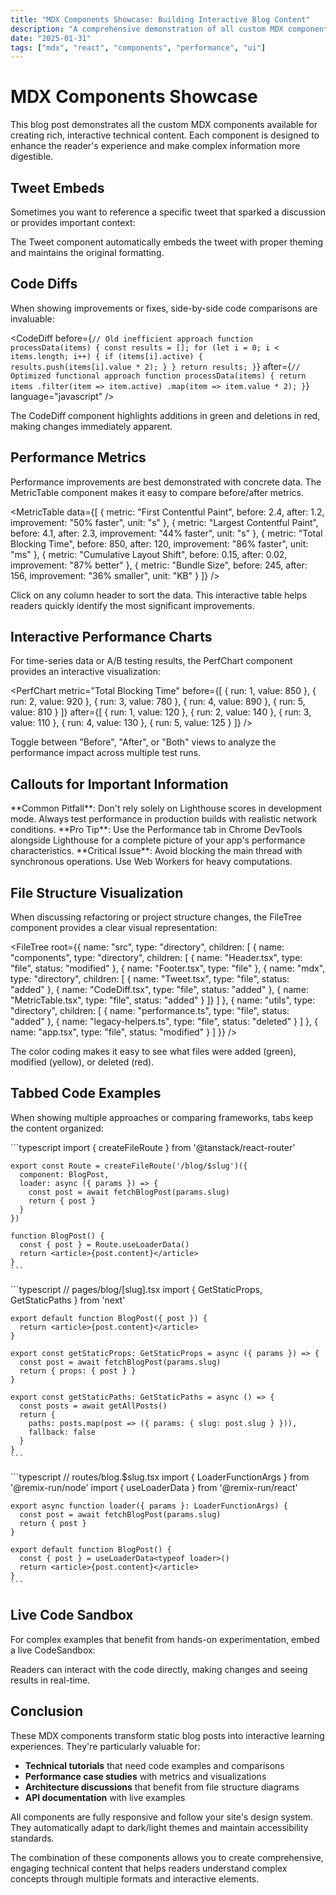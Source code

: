 ```yaml
---
title: "MDX Components Showcase: Building Interactive Blog Content"
description: "A comprehensive demonstration of all custom MDX components for technical blog posts, including tweets, code diffs, performance charts, and more."
date: "2025-01-31"
tags: ["mdx", "react", "components", "performance", "ui"]
---
```


# MDX Components Showcase

This blog post demonstrates all the custom MDX components available for creating rich, interactive technical content. Each component is designed to enhance the reader's experience and make complex information more digestible.

## Tweet Embeds

Sometimes you want to reference a specific tweet that sparked a discussion or provides important context:

<Tweet id="1950255116516270279" />

The Tweet component automatically embeds the tweet with proper theming and maintains the original formatting.

## Code Diffs

When showing improvements or fixes, side-by-side code comparisons are invaluable:

<CodeDiff 
  before={`// Old inefficient approach
function processData(items) {
  const results = [];
  for (let i = 0; i < items.length; i++) {
    if (items[i].active) {
      results.push(items[i].value * 2);
    }
  }
  return results;
}`}
  after={`// Optimized functional approach
function processData(items) {
  return items
    .filter(item => item.active)
    .map(item => item.value * 2);
}`}
  language="javascript"
/>

The CodeDiff component highlights additions in green and deletions in red, making changes immediately apparent.

## Performance Metrics

<Callout type="info">
Performance improvements are best demonstrated with concrete data. The MetricTable component makes it easy to compare before/after metrics.
</Callout>

<MetricTable 
  data={[
    { metric: "First Contentful Paint", before: 2.4, after: 1.2, improvement: "50% faster", unit: "s" },
    { metric: "Largest Contentful Paint", before: 4.1, after: 2.3, improvement: "44% faster", unit: "s" },
    { metric: "Total Blocking Time", before: 850, after: 120, improvement: "86% faster", unit: "ms" },
    { metric: "Cumulative Layout Shift", before: 0.15, after: 0.02, improvement: "87% better" },
    { metric: "Bundle Size", before: 245, after: 156, improvement: "36% smaller", unit: "KB" }
  ]}
/>

Click on any column header to sort the data. This interactive table helps readers quickly identify the most significant improvements.

## Interactive Performance Charts

For time-series data or A/B testing results, the PerfChart component provides an interactive visualization:

<PerfChart 
  metric="Total Blocking Time"
  before={[
    { run: 1, value: 850 },
    { run: 2, value: 920 },
    { run: 3, value: 780 },
    { run: 4, value: 890 },
    { run: 5, value: 810 }
  ]}
  after={[
    { run: 1, value: 120 },
    { run: 2, value: 140 },
    { run: 3, value: 110 },
    { run: 4, value: 130 },
    { run: 5, value: 125 }
  ]}
/>

Toggle between "Before", "After", or "Both" views to analyze the performance impact across multiple test runs.

## Callouts for Important Information

<Callout type="warning">
**Common Pitfall**: Don't rely solely on Lighthouse scores in development mode. Always test performance in production builds with realistic network conditions.
</Callout>

<Callout type="success">
**Pro Tip**: Use the Performance tab in Chrome DevTools alongside Lighthouse for a complete picture of your app's performance characteristics.
</Callout>

<Callout type="error">
**Critical Issue**: Avoid blocking the main thread with synchronous operations. Use Web Workers for heavy computations.
</Callout>

## File Structure Visualization

When discussing refactoring or project structure changes, the FileTree component provides a clear visual representation:

<FileTree 
  root={{
    name: "src",
    type: "directory",
    children: [
      {
        name: "components",
        type: "directory",
        children: [
          { name: "Header.tsx", type: "file", status: "modified" },
          { name: "Footer.tsx", type: "file" },
          { name: "mdx", type: "directory", children: [
            { name: "Tweet.tsx", type: "file", status: "added" },
            { name: "CodeDiff.tsx", type: "file", status: "added" },
            { name: "MetricTable.tsx", type: "file", status: "added" }
          ]}
        ]
      },
      {
        name: "utils",
        type: "directory", 
        children: [
          { name: "performance.ts", type: "file", status: "added" },
          { name: "legacy-helpers.ts", type: "file", status: "deleted" }
        ]
      },
      { name: "app.tsx", type: "file", status: "modified" }
    ]
  }}
/>

The color coding makes it easy to see what files were added (green), modified (yellow), or deleted (red).

## Tabbed Code Examples

When showing multiple approaches or comparing frameworks, tabs keep the content organized:

<Tabs defaultTab={0}>
  <Tab label="TanStack Router">
    ```typescript
    import { createFileRoute } from '@tanstack/react-router'
    
    export const Route = createFileRoute('/blog/$slug')({
      component: BlogPost,
      loader: async ({ params }) => {
        const post = await fetchBlogPost(params.slug)
        return { post }
      }
    })
    
    function BlogPost() {
      const { post } = Route.useLoaderData()
      return <article>{post.content}</article>
    }
    ```
  </Tab>
  <Tab label="Next.js Equivalent">
    ```typescript
    // pages/blog/[slug].tsx
    import { GetStaticProps, GetStaticPaths } from 'next'
    
    export default function BlogPost({ post }) {
      return <article>{post.content}</article>
    }
    
    export const getStaticProps: GetStaticProps = async ({ params }) => {
      const post = await fetchBlogPost(params.slug)
      return { props: { post } }
    }
    
    export const getStaticPaths: GetStaticPaths = async () => {
      const posts = await getAllPosts()
      return {
        paths: posts.map(post => ({ params: { slug: post.slug } })),
        fallback: false
      }
    }
    ```
  </Tab>
  <Tab label="Remix Approach">
    ```typescript
    // routes/blog.$slug.tsx
    import { LoaderFunctionArgs } from '@remix-run/node'
    import { useLoaderData } from '@remix-run/react'
    
    export async function loader({ params }: LoaderFunctionArgs) {
      const post = await fetchBlogPost(params.slug)
      return { post }
    }
    
    export default function BlogPost() {
      const { post } = useLoaderData<typeof loader>()
      return <article>{post.content}</article>
    }
    ```
  </Tab>
</Tabs>

## Live Code Sandbox

For complex examples that benefit from hands-on experimentation, embed a live CodeSandbox:

<Sandbox repo="ja3nyc/llmgateway" height={600} />

Readers can interact with the code directly, making changes and seeing results in real-time.

## Conclusion

These MDX components transform static blog posts into interactive learning experiences. They're particularly valuable for:

- **Technical tutorials** that need code examples and comparisons
- **Performance case studies** with metrics and visualizations  
- **Architecture discussions** that benefit from file structure diagrams
- **API documentation** with live examples

<Callout type="info">
All components are fully responsive and follow your site's design system. They automatically adapt to dark/light themes and maintain accessibility standards.
</Callout>

The combination of these components allows you to create comprehensive, engaging technical content that helps readers understand complex concepts through multiple formats and interactive elements.
